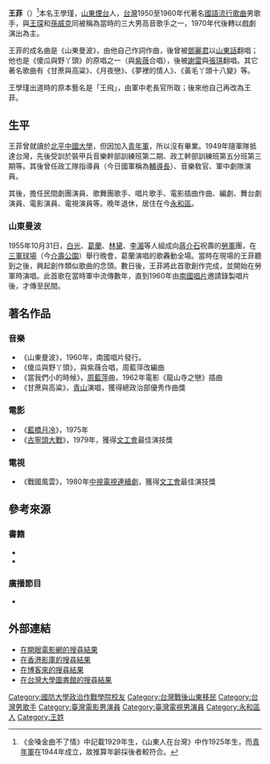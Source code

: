 {{藝人
|姓名 = 王菲
|類型 = 男藝人
|圖片 = <!-- Use only free-licenced images which meet WP:NFCC -->Replace this image male.svg
|圖片尺寸 = 
|圖片簡介 = 
|原名 = 王學瑾
|外文名 = 
|外文 =  
|羅馬拼音 = 
|英文名 = 
|暱稱 = 
|其他藝名 = 
|國籍 = {{ROC}}
|民族 = 
|出生日期 = {{birth date and age|1925|4|10}}
|出生地點 = {{ROC-1912}}[[山東|山東]][[煙台|煙台]]
|逝世日期 = 
|逝世地點 = 
|職業 = [[歌手|歌手]]，[[演員|演員]]，[[編劇|編劇]]，[[作詞家|作詞家]]，[[作曲家|作曲家]]
|語言 = 中文
|三圍 = 
|教育程度 = [[北平|北平]][[中國大學|中國大學]]肄業
|宗教信仰 =
|配偶 = 
|父母 = 
|兒女 = 
|音樂類型 = [[國語流行歌曲|國語流行歌曲]]
|演奏樂器 = 
|出身地 = 
|出道作 = 
|出道日期 = 1960年
|代表作 = 
|活躍年代 = 1960年代-1980年代
|唱片公司 = 
|經紀公司 = 
|網站 = 
|相關團體 = 
|獎項 = 
|IMDb = 
|現任成員 = 
|過往成員 = 
|音樂專輯 = 
|電影 = 
|電視節目 = 
|舞台劇 = 
|書籍 = 
}}

'''王菲'''（{{bd|1925年|4月10日||}}）<ref>《金嗓金曲不了情》中記載1929年生，《山東人在台灣》中作1925年生，而[[青年軍|青年軍]]在1944年成立，故推算年齡採後者較符合。</ref>本名王學瑾，[[山東|山東]][[煙台|煙台]]人，[[台灣|台灣]]1950至1960年代著名[[國語流行歌曲|國語流行歌曲]]男歌手，與[[王琛|王琛]]和[[孫威克|孫威克]]同被稱為當時的三大男高音歌手之一，1970年代後轉以戲劇演出為主。

王菲的成名曲是《山東曼波》，由他自己作詞作曲，後曾被[[鄧麗君|鄧麗君]]以[[山東話|山東話]]翻唱；他也是《傻瓜與野丫頭》的原唱之一（與[[紫薇_(歌手)|紫薇]]合唱），後被[[謝雷|謝雷]]與[[張琪|張琪]]翻唱。其它著名歌曲有《甘蔗與高粱》、《月夜戀》、《夢裡的情人》、《黃毛丫頭十八變》等。

王學瑾出道時的原本藝名是「王飛」，由軍中老長官所取；後來他自己再改為王菲。

== 生平 ==
王菲曾就讀於[[北平|北平]][[中國大學|中國大學]]，但因加入[[青年軍|青年軍]]，所以沒有畢業。1949年隨軍隊抵達台灣，先後受訓於裝甲兵音樂幹部訓練班第二期、政工幹部訓練班第五分班第三期等。其後曾任政工隊指導員（今日國軍稱為[[輔導長|輔導長]]）、音樂敎官、軍中劇隊演員。

其後，擔任民間劇團演員、歌舞團歌手、唱片歌手、電影插曲作曲、編劇、舞台劇演員、電影演員、電視演員等。晚年退休，居住在今[[永和區|永和區]]。

=== 山東曼波 ===
1955年10月31日，[[白光|白光]]、[[葛蘭|葛蘭]]、[[林黛|林黛]]、[[李湄|李湄]]等人組成向[[蔣介石|蔣介石]]祝壽的[[勞軍|勞軍]]團，在[[三軍球場|三軍球場]]（今[[介壽公園|介壽公園]]）舉行晚會，葛蘭演唱的{{link-en|曼波 (音樂)|Mambo (music)|曼波}}歌轟動全場。當時在現場的王菲聽到之後，興起創作類似歌曲的念頭。數日後，王菲將此首歌創作完成，並開始在勞軍時演唱。此首歌在當時軍中流傳數年，直到1960年由[[南國唱片|南國唱片]]邀請錄製唱片後，才傳至民間。

== 著名作品 ==
=== 音樂 ===
*《山東曼波》，1960年，南國唱片發行。
*《傻瓜與野丫頭》，與紫薇合唱，周藍萍改編曲
*《當我們小的時候》，[[周藍萍|周藍萍]]曲，1962年電影《龍山寺之戀》插曲
*《甘蔗與高粱》，[[青山_(歌手)|青山]]演唱，獲得總政治部優秀作曲獎

=== 電影 ===
*《[[藍橋月冷|藍橋月冷]]》，1975年
*《[[古寧頭大戰|古寧頭大戰]]》，1979年，獲得[[文工會|文工會]]最佳演技獎

=== 電視 ===
*《戰國風雲》，1980年[[中視|中視]][[電視連續劇|電視連續劇]]，獲得[[文工會|文工會]]最佳演技獎

== 參考來源 ==
{{reflist}}
=== 書籍 ===
*{{cite book|author=[[張夢瑞|張夢瑞]]|title=金嗓金曲不了情|url=http://books.google.com/books?id=wFjYy3m59DMC&pg=RA1-PA10-IA16|year=2003|publisher=聯經出版|isbn=978-957-08-2642-5|pages=1–}}
*{{cite book|author=[[張玉法|張玉法]]|title=山東人在台灣: Mei shu yan yi pian|url=http://books.google.com/books?id=8EFEAAAAMAAJ|year=1997|publisher=財團法人吉星福張振芳伉儷文教基金會}}

=== 廣播節目 ===
*{{cite web|author=張夢瑞、林國欽|title=老歌曲舊時情|url=http://www.goodnews.org.tw/content.php?id=39189|publisher=[[佳音廣播電台|佳音廣播電台]]|accessdate=2014-11-08|date=2012-12-29|archive-date=2014-12-11|archive-url=https://web.archive.org/web/20141211030143/http://www.goodnews.org.tw/content.php?id=39189|dead-url=no}}

== 外部連結 ==
*[https://web.archive.org/web/20141108163250/http://app.atmovies.com.tw/star/star.cfm?action=starfilm&starid=sFW2005516 在開眼電影網的搜尋結果]
*[http://hkmdb.com/db/people/view.mhtml?id=3273&display_set=big5 在香港影庫的搜尋結果] {{Wayback|url=http://hkmdb.com/db/people/view.mhtml?id=3273&display_set=big5 |date=20141108165812 }}
*[https://web.archive.org/web/20141108165807/http://www.books.com.tw/exep/prod/av/av_persona_inside.php?cat=D02&type=main&source=persona&p_no=P000004076 在博客來的搜尋結果]
*[http://cdm.lib.ntu.edu.tw/cdm/search/searchterm/%E7%8E%8B%E8%8F%B2/order/nosort 在台灣大學圖書館的搜尋結果] {{Wayback|url=http://cdm.lib.ntu.edu.tw/cdm/search/searchterm/%E7%8E%8B%E8%8F%B2/order/nosort |date=20141108165924 }}

[[Category:國防大學政治作戰學院校友|Category:國防大學政治作戰學院校友]]
[[Category:台灣戰後山東移民|Category:台灣戰後山東移民]]
[[Category:台灣男歌手|Category:台灣男歌手]]
[[Category:臺灣電影男演員|Category:臺灣電影男演員]]
[[Category:臺灣電視男演員|Category:臺灣電視男演員]]
[[Category:永和區人|Category:永和區人]]
[[Category:王姓|Category:王姓]]